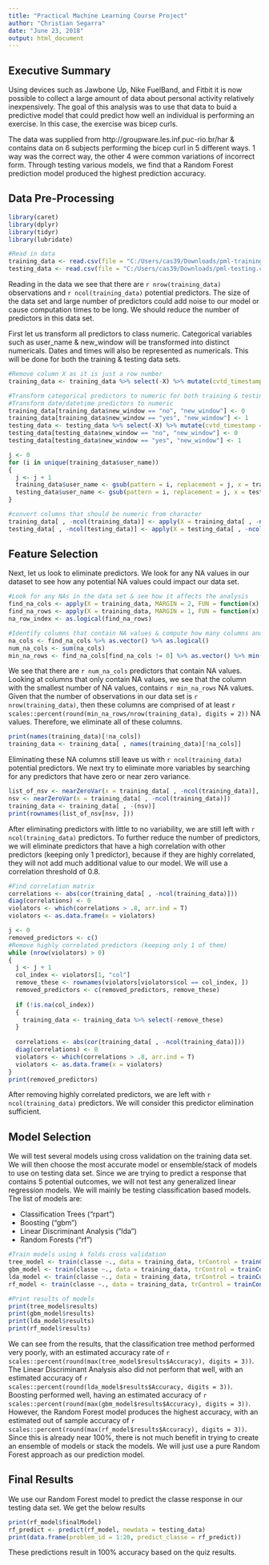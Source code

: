 ---
title: "Practical Machine Learning Course Project"
author: "Christian Segarra"
date: "June 23, 2018"
output: html_document
---

## Executive Summary

Using devices such as Jawbone Up, Nike FuelBand, and Fitbit it is now possible to collect a large amount of data about personal activity relatively inexpensively. The goal of this analysis was to use that data to buid a predictive model that could predict how well an individual is performing an exercise. In this case, the exercise was bicep curls.  

The data was supplied from http://groupware.les.inf.puc-rio.br/har & contains data on 6 subjects performing the bicep curl in 5 different ways. 1 way was the correct way, the other 4 were common variations of incorrect form. Through testing various models, we find that a Random Forest prediction model produced the highest prediction accuracy.

## Data Pre-Processing

```{r preprocess, echo=FALSE, message=FALSE, warning=FALSE, comment=""}
library(caret)
library(dplyr)
library(tidyr)
library(lubridate)

#Read in data
training_data <- read.csv(file = "C:/Users/cas39/Downloads/pml-training.csv", stringsAsFactors = FALSE)
testing_data <- read.csv(file = "C:/Users/cas39/Downloads/pml-testing.csv", stringsAsFactors = FALSE)
```

Reading in the data we see that there are `r nrow(training_data)` observations and `r ncol(training_data)` potential predictors. The size of the data set and large number of predictors could add noise to our model or cause computation times to be long. We should reduce the number of predictors in this data set.  

First let us transform all predictors to class numeric. Categorical variables such as user_name & new_window will be transformed into distinct numericals. Dates and times will also be represented as numericals. This will be done for both the training & testing data sets.

```{r pressure, echo=FALSE, message=FALSE, warning=FALSE, comment=""}
#Remove column X as it is just a row number
training_data <- training_data %>% select(-X) %>% mutate(cvtd_timestamp = as.numeric(dmy_hm(cvtd_timestamp)), classe = factor(x = classe, levels = unique(classe)))

#Transform categorical predictors to numeric for both training & testing data sets
#Transform date/datetime predictors to numeric
training_data[training_data$new_window == "no", "new_window"] <- 0
training_data[training_data$new_window == "yes", "new_window"] <- 1
testing_data <- testing_data %>% select(-X) %>% mutate(cvtd_timestamp = as.numeric(dmy_hm(cvtd_timestamp)), problem_id = factor(x = problem_id, levels = unique(problem_id)))
testing_data[testing_data$new_window == "no", "new_window"] <- 0
testing_data[testing_data$new_window == "yes", "new_window"] <- 1

j <- 0
for (i in unique(training_data$user_name))
{
  j <- j + 1
  training_data$user_name <- gsub(pattern = i, replacement = j, x = training_data$user_name)
  testing_data$user_name <- gsub(pattern = i, replacement = j, x = testing_data$user_name)
}

#convert columns that should be numeric from character
training_data[ , -ncol(training_data)] <- apply(X = training_data[ , -ncol(training_data)], MARGIN = 2, FUN = as.numeric)
testing_data[ , -ncol(testing_data)] <- apply(X = testing_data[ , -ncol(testing_data)], MARGIN = 2, FUN = as.numeric)
```

## Feature Selection

Next, let us look to eliminate predictors. We look for any NA values in our dataset to see how any potential NA values could impact our data set.

```{r nas, echo=FALSE, message=FALSE, warning=FALSE, comment=""}
#Look for any NAs in the data set & see how it affects the analysis
find_na_cols <- apply(X = training_data, MARGIN = 2, FUN = function(x) sum(is.na(x)))
find_na_rows <- apply(X = training_data, MARGIN = 1, FUN = function(x) sum(is.na(x)))
na_row_index <- as.logical(find_na_rows)

#Identify columns that contain NA values & compute how many columns and rows contain NA values
na_cols <- find_na_cols %>% as.vector() %>% as.logical()
num_na_cols <- sum(na_cols)
min_na_rows <- find_na_cols[find_na_cols != 0] %>% as.vector() %>% min()
```

We see that there are `r num_na_cols` predictors that contain NA values. Looking at columns that only contain NA values, we see that the column with the smallest number of NA values, contains `r min_na_rows` NA values. Given that the number of observations in our data set is `r nrow(training_data)`, then these columns are comprised of at least `r scales::percent(round(min_na_rows/nrow(training_data), digits = 2))` NA values. Therefore, we eliminate all of these columns.

```{r remove_na, echo=FALSE, message=FALSE, warning=FALSE, comment=""}
print(names(training_data)[!na_cols])
training_data <- training_data[ , names(training_data)[!na_cols]]
```

Eliminating these NA columns still leave us with `r ncol(training_data)` potential predictors. We next try to eliminate more variables by searching for any predictors that have zero or near zero variance.

```{r near_zero, echo=FALSE, message=FALSE, warning=FALSE, comment=""}
list_of_nsv <- nearZeroVar(x = training_data[ , -ncol(training_data)], saveMetrics = TRUE)
nsv <- nearZeroVar(x = training_data[ , -ncol(training_data)])
training_data <- training_data[ , -(nsv)]
print(rownames(list_of_nsv[nsv, ]))
```

After eliminating predictors with little to no variability, we are still left with `r ncol(training_data)` predictors. To further reduce the number of predictors, we will eliminate predictors that have a high correlation with other predictors (keeping only 1 predictor), because if they are highly correlated, they will not add much additional value to our model. We will use a correlation threshold of 0.8.

```{r correlated, echo=FALSE, message=FALSE, warning=FALSE, comment=""}
#Find correlation matrix
correlations <- abs(cor(training_data[ , -ncol(training_data)]))
diag(correlations) <- 0
violators <- which(correlations > .8, arr.ind = T)
violators <- as.data.frame(x = violators)

j <- 0
removed_predictors <- c()
#Remove highly correlated predictors (keeping only 1 of them)
while (nrow(violators) > 0)
{
  j <- j + 1
  col_index <- violators[1, "col"]
  remove_these <- rownames(violators[violators$col == col_index, ])
  removed_predictors <- c(removed_predictors, remove_these)
  
  if (!is.na(col_index))
  {
    training_data <- training_data %>% select(-remove_these)
  }
  
  correlations <- abs(cor(training_data[ , -ncol(training_data)]))
  diag(correlations) <- 0
  violators <- which(correlations > .8, arr.ind = T)
  violators <- as.data.frame(x = violators)
}
print(removed_predictors)
```

After removing highly correlated predictors, we are left with `r ncol(training_data)` predictors. We will consider this predictor elimination sufficient.

## Model Selection

We will test several models using cross validation on the training data set. We will then choose the most accurate model or ensemble/stack of models to use on testing data set. Since we are trying to predict a response that contains 5 potential outcomes, we will not test any generalized linear regression models. We will mainly be testing classification based models. The list of models are:

  * Classification Trees ("rpart")
  * Boosting ("gbm")
  * Linear Discriminant Analysis ("lda")
  * Random Forests ("rf")

```{r model_testing, echo=FALSE, message=FALSE, warning=FALSE, comment=""}
#Train models using k folds cross validation
tree_model <- train(classe ~., data = training_data, trControl = trainControl(method = "cv"), method = "rpart")
gbm_model <- train(classe ~., data = training_data, trControl = trainControl(method = "cv"), method = "gbm", verbose = FALSE)
lda_model <- train(classe ~., data = training_data, trControl = trainControl(method = "cv"), method = "lda")
rf_model <- train(classe ~., data = training_data, trControl = trainControl(method = "cv"), method="rf")

#Print results of models
print(tree_model$results)
print(gbm_model$results)
print(lda_model$results)
print(rf_model$results)
```

We can see from the results, that the classification tree method performed very poorly, with an estimated accuracy rate of `r scales::percent(round(max(tree_model$results$Accuracy), digits = 3))`. The Linear Discriminant Analysis also did not perform that well, with an estimated accuracy of `r scales::percent(round(lda_model$results$Accuracy, digits = 3))`. Boosting performed well, having an estimated accuracy of `r scales::percent(round(max(gbm_model$results$Accuracy), digits = 3))`. However, the Random Forest model produces the highest accuracy, with an estimated out of sample accuracy of `r scales::percent(round(max(rf_model$results$Accuracy), digits = 3))`. Since this is already near 100%, there is not much benefit in trying to create an ensemble of models or stack the models. We will just use a pure Random Forest approach as our prediction model.

## Final Results

We use our Random Forest model to predict the classe response in our testing data set. We get the below results
```{r predict_testing, echo=FALSE, message=FALSE, warning=FALSE, comment=""}
print(rf_model$finalModel)
rf_predict <- predict(rf_model, newdata = testing_data)
print(data.frame(problem_id = 1:20, predict_classe = rf_predict))
```

These predictions result in 100% accuracy based on the quiz results.